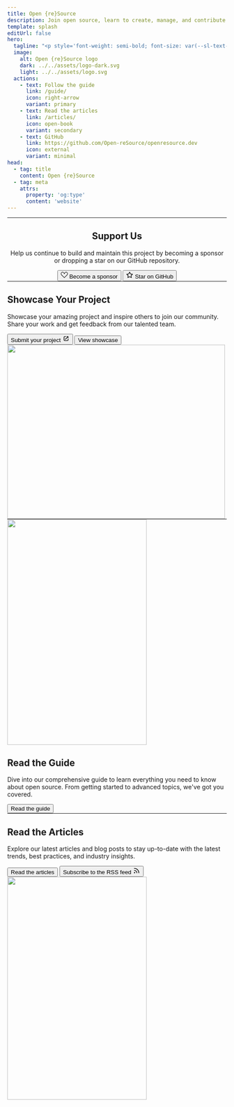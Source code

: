 ```yaml
---
title: Open {re}Source
description: Join open source, learn to create, manage, and contribute to projects with Open {re}Source. Make a difference today by sharing and collaborating.
template: splash
editUrl: false
hero:
  tagline: "<p style='font-weight: semi-bold; font-size: var(--sl-text-2xl)'>Your platform for sharing and discovering the open source world</p><p>Understand how it works, and learn how to create, manage, and contribute to open-source projects. Join the open source community today and start making a difference.</p>"
  image:
    alt: Open {re}Source logo
    dark: ../../assets/logo-dark.svg
    light: ../../assets/logo.svg
  actions:
    - text: Follow the guide
      link: /guide/
      icon: right-arrow
      variant: primary
    - text: Read the articles
      link: /articles/
      icon: open-book
      variant: secondary
    - text: GitHub
      link: https://github.com/Open-reSource/openresource.dev
      icon: external
      variant: minimal
head:
  - tag: title
    content: Open {re}Source
  - tag: meta
    attrs:
      property: 'og:type'
      content: 'website'
---
```



<hr style="margin: 0; padding: 0" />

<section class="homepage-section">
	<div class="container" style="justify-content: center; display: flex">
		<div class="content" style="text-align: center">
			<h2>Support Us</h2>
			<p>
				Help us continue to build and maintain this project by becoming a sponsor or dropping a star on our GitHub
				repository.
			</p>
			<div class="actions" style="justify-content: center">
				<Button href="https://github.com/sponsors/Open-reSource" class="action action-secondary">
					<svg xmlns="http://www.w3.org/2000/svg" width="16" height="16" fill="currentColor" viewBox="0 0 16 16">
						<path d="m8 6.236-.894-1.789c-.222-.443-.607-1.08-1.152-1.595C5.418 2.345 4.776 2 4 2 2.324 2 1 3.326 1 4.92c0 1.211.554 2.066 1.868 3.37.337.334.721.695 1.146 1.093C5.122 10.423 6.5 11.717 8 13.447c1.5-1.73 2.878-3.024 3.986-4.064.425-.398.81-.76 1.146-1.093C14.446 6.986 15 6.131 15 4.92 15 3.326 13.676 2 12 2c-.777 0-1.418.345-1.954.852-.545.515-.93 1.152-1.152 1.595L8 6.236zm.392 8.292a.513.513 0 0 1-.784 0c-1.601-1.902-3.05-3.262-4.243-4.381C1.3 8.208 0 6.989 0 4.92 0 2.755 1.79 1 4 1c1.6 0 2.719 1.05 3.404 2.008.26.365.458.716.596.992a7.55 7.55 0 0 1 .596-.992C9.281 2.049 10.4 1 12 1c2.21 0 4 1.755 4 3.92 0 2.069-1.3 3.288-3.365 5.227-1.193 1.12-2.642 2.48-4.243 4.38z" />
					</svg>
					<span>Become a sponsor</span>
				</Button>
				<Button href="https://github.com/Open-reSource/openresource.dev" class="action action-outline">
					<svg
						xmlns="http://www.w3.org/2000/svg"
						width="16"
						height="16"
						fill="none"
						stroke="currentColor"
						stroke-width="2"
						stroke-linecap="round"
						stroke-linejoin="round"
						viewBox="0 0 24 24"
					>
						<polygon points="12 2 15.09 8.26 22 9.27 17 14.14 18.18 21.02 12 17.77 5.82 21.02 7 14.14 2 9.27 8.91 8.26 12 2"></polygon>
					</svg>
					<span>Star on GitHub</span>
				</Button>
			</div>
		</div>
	</div>
</section>

<hr style="margin: 0; padding: 0" />

<section class="homepage-section">
	<div class="container">
		<div class="grid">
			<div class="content">
				<h2>Showcase Your Project</h2>
				<p>
					Showcase your amazing project and inspire others to join our community. Share your work and get feedback from
					our talented team.
				</p>
				<div class="actions">
					<Button href="https://github.com/orgs/Open-reSource/discussions/3" class="action action-secondary">
						<span>Submit your project</span>
						<svg aria-hidden="true" width="16" height="16" viewBox="0 0 24 24" fill="currentColor">
							<path d="M19.33 10.18a1 1 0 0 1-.77 0 1 1 0 0 1-.62-.93l.01-1.83-8.2 8.2a1 1 0 0 1-1.41-1.42l8.2-8.2H14.7a1 1 0 0 1 0-2h4.25a1 1 0 0 1 1 1v4.25a1 1 0 0 1-.62.93Z"></path>
							<path d="M11 4a1 1 0 1 1 0 2H7a1 1 0 0 0-1 1v10a1 1 0 0 0 1 1h10a1 1 0 0 0 1-1v-4a1 1 0 1 1 2 0v4a3 3 0 0 1-3 3H7a3 3 0 0 1-3-3V7a3 3 0 0 1 3-3h4Z"></path>
						</svg>
					</Button>
					<Button href="/showcase" class="action action-outline">
						View showcase
					</Button>
				</div>
			</div>
			<div class="homepage-img">
				<Image src="/images/homepage-showcase.webp" width="500" height="400" alt="" />
			</div>
		</div>
	</div>
</section>

<hr style="margin: 0; padding: 0" />

<section class="homepage-section homepage-section-mobile-inverted">
	<div class="container">
		<div class="grid">
			<div class="homepage-img">
				<div class="mockup-phone">
					<div class="camera"></div>
					<div class="display">
						<div class="artboard artboard-demo phone-1">
							<Image src="/images/homepage-guide.webp" width="320" height="518" alt="" />
						</div>
					</div>
				</div>
			</div>
			<div class="content">
				<h2>Read the Guide</h2>
				<p>
					Dive into our comprehensive guide to learn everything you need to know about open source. From getting started
					to advanced topics, we've got you covered.
				</p>
				<div class="actions">
					<Button href="/guide" class="action action-secondary">
						Read the guide
					</Button>
				</div>
			</div>
		</div>
	</div>
</section>

<hr style="margin: 0; padding: 0" />

<section class="homepage-section">
	<div class="container">
		<div class="grid">
			<div class="content">
				<h2>Read the Articles</h2>
				<p>
					Explore our latest articles and blog posts to stay up-to-date with the latest trends, best practices, and
					industry insights.
				</p>
				<div class="actions">
					<Button href="/articles" class="action action-secondary">
						Read the articles
					</Button>
					<Button href="/articles/rss.xml" class="action action-outline">
						<span>Subscribe to the RSS feed</span>
						<svg
							xmlns="http://www.w3.org/2000/svg"
							width="16"
							height="16"
							viewBox="0 0 24 24"
							fill="none"
							stroke="currentColor"
							stroke-width="2"
							stroke-linecap="round"
							stroke-linejoin="round"
						>
							<path d="M4 11a9 9 0 0 1 9 9"></path>
							<path d="M4 4a16 16 0 0 1 16 16"></path>
							<circle cx="5" cy="19" r="1"></circle>
						</svg>
					</Button>
				</div>
			</div>
			<div class="homepage-img">
				<div class="mockup-phone">
					<div class="camera"></div>
					<div class="display">
						<div class="artboard artboard-demo phone-1">
							<Image src="/images/homepage-articles.webp" width="320" height="512" alt="" />
						</div>
					</div>
				</div>
			</div>
		</div>
	</div>
</section>
